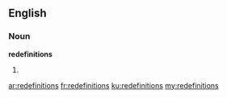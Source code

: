 {{also|redéfinitions}}
==English==

===Noun===
'''redefinitions'''

# {{plural of|redefinition}}

[[ar:redefinitions]]
[[fr:redefinitions]]
[[ku:redefinitions]]
[[my:redefinitions]]